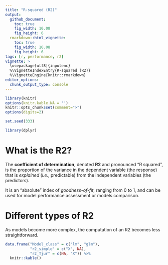 ```yaml
---
title: "R-squared (R2)"
output: 
  github_document:
    toc: true
    fig_width: 10.08
    fig_height: 6
  rmarkdown::html_vignette:
    toc: true
    fig_width: 10.08
    fig_height: 6
tags: [r, performance, r2]
vignette: >
  \usepackage[utf8]{inputenc}
  %\VignetteIndexEntry{R-squared (R2)}
  %\VignetteEngine{knitr::rmarkdown}
editor_options: 
  chunk_output_type: console
---
```




```r
library(knitr)
options(knitr.kable.NA = '')
knitr::opts_chunk$set(comment=">")
options(digits=2)

set.seed(333)

library(dplyr)
```


# What is the R2?

The **coefficient of determination**, denoted **R2** and pronounced "R squared", is the proportion of the variance in the dependent variable (the response) that is *explained* (*i.e.*, predictable) from the independent variables (the predictors).

It is an "absolute" index of *goodness-of-fit*, ranging from 0 to 1, and can be used for model performance assessment or models comparison.

# Different types of R2

As models become more complex, the computation of an R2 becomes less straightforward.

```r
data.frame("Model_class" = c("lm", "glm"),
           "r2_simple" = c("X", NA),
           "r2_Tjur" = c(NA, "X")) %>% 
  knitr::kable()
```




